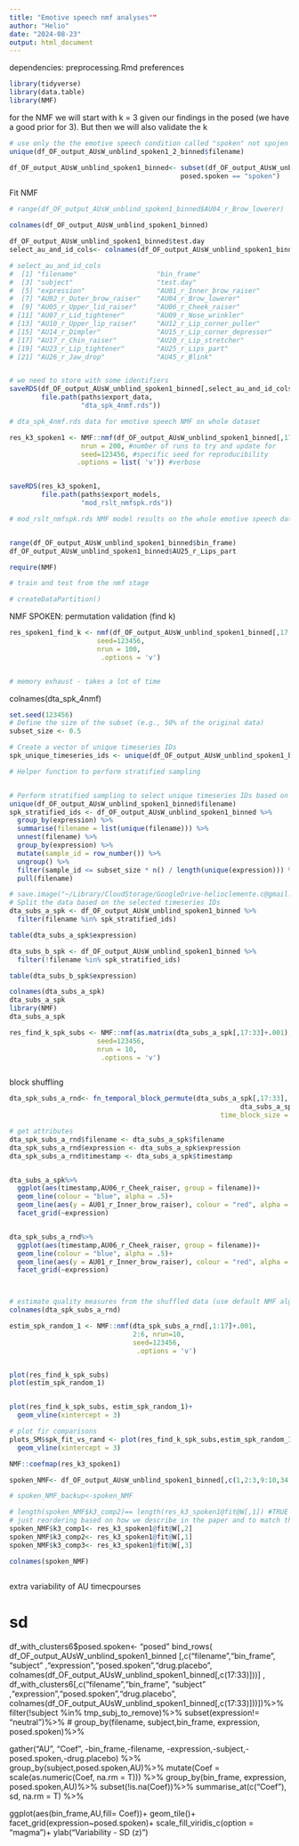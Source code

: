 ```yaml
---
title: "Emotive speech nmf analyses""
author: "Helio"
date: "2024-08-23"
output: html_document
---
```


dependencies: preprocessing.Rmd
preferences
```r
library(tidyverse)
library(data.table)
library(NMF)

```

for the NMF we will start with k = 3 given our findings in the posed (we have a good prior for 3). 
But then we will also validate the k


```r
# use only the the emotive speech condition called "spoken" not spojen 2
unique(df_OF_output_AUsW_unblind_spoken1_2_binned$filename)

df_OF_output_AUsW_unblind_spoken1_binned<- subset(df_OF_output_AUsW_unblind_spoken1_2_binned,
                                           posed.spoken == "spoken")


```

Fit NMF


```r


# range(df_OF_output_AUsW_unblind_spoken1_binned$AU04_r_Brow_lowerer)

colnames(df_OF_output_AUsW_unblind_spoken1_binned)

df_OF_output_AUsW_unblind_spoken1_binned$test.day
select_au_and_id_cols<- colnames(df_OF_output_AUsW_unblind_spoken1_binned[,c(1:4,10,17:33)])

# select_au_and_id_cols
#  [1] "filename"                    "bin_frame"                  
#  [3] "subject"                     "test.day"                   
#  [5] "expression"                  "AU01_r_Inner_brow_raiser"   
#  [7] "AU02_r_Outer_brow_raiser"    "AU04_r_Brow_lowerer"        
#  [9] "AU05_r_Upper_lid_raiser"     "AU06_r_Cheek_raiser"        
# [11] "AU07_r_Lid_tightener"        "AU09_r_Nose_wrinkler"       
# [13] "AU10_r_Upper_lip_raiser"     "AU12_r_Lip_corner_puller"   
# [15] "AU14_r_Dimpler"              "AU15_r_Lip_corner_depressor"
# [17] "AU17_r_Chin_raiser"          "AU20_r_Lip_stretcher"       
# [19] "AU23_r_Lip_tightener"        "AU25_r_Lips_part"           
# [21] "AU26_r_Jaw_drop"             "AU45_r_Blink" 


# we need to store with some identifiers
saveRDS(df_OF_output_AUsW_unblind_spoken1_binned[,select_au_and_id_cols],
        file.path(paths$export_data, 
                  "dta_spk_4nmf.rds"))

# dta_spk_4nmf.rds data for emotive speech NMF on whole dataset

res_k3_spoken1 <- NMF::nmf(df_OF_output_AUsW_unblind_spoken1_binned[,17:33], r = 3, 
                  nrun = 200, #number of runs to try and update for
                  seed=123456, #specific seed for reproducibility
                 .options = list( 'v')) #verbose


saveRDS(res_k3_spoken1,
        file.path(paths$export_models, 
                  "mod_rslt_nmfspk.rds"))

# mod_rslt_nmfspk.rds NMF model results on the whole emotive speech data.


range(df_OF_output_AUsW_unblind_spoken1_binned$bin_frame)
df_OF_output_AUsW_unblind_spoken1_binned$AU25_r_Lips_part

require(NMF)

# train and test from the nmf stage

# createDataPartition()
```


 NMF SPOKEN: permutation validation (find k)


```r
res_spoken1_find_k <- nmf(df_OF_output_AUsW_unblind_spoken1_binned[,17:33]+.0001, 2:6, 
                      seed=123456,
                      nrun = 100,
                       .options = 'v')


# memory exhaust - takes a lot of time
```


colnames(dta_spk_4nmf)
```r
set.seed(123456)
# Define the size of the subset (e.g., 50% of the original data)
subset_size <- 0.5

# Create a vector of unique timeseries IDs
spk_unique_timeseries_ids <- unique(df_OF_output_AUsW_unblind_spoken1_binned$filename)

# Helper function to perform stratified sampling


# Perform stratified sampling to select unique timeseries IDs based on the 'expression' column
unique(df_OF_output_AUsW_unblind_spoken1_binned$filename)
spk_stratified_ids <- df_OF_output_AUsW_unblind_spoken1_binned %>%
  group_by(expression) %>%
  summarise(filename = list(unique(filename))) %>%
  unnest(filename) %>%
  group_by(expression) %>%
  mutate(sample_id = row_number()) %>%
  ungroup() %>%
  filter(sample_id <= subset_size * n() / length(unique(expression))) %>%
  pull(filename)

# save.image("~/Library/CloudStorage/GoogleDrive-helioclemente.c@gmail.com/My Drive/2022 - University Of Birmingham/HaloStudy/Data/halofacestudyOCT2023.RData")
# Split the data based on the selected timeseries IDs
dta_subs_a_spk <- df_OF_output_AUsW_unblind_spoken1_binned %>%
  filter(filename %in% spk_stratified_ids)

table(dta_subs_a_spk$expression)

dta_subs_b_spk <- df_OF_output_AUsW_unblind_spoken1_binned %>%
  filter(!filename %in% spk_stratified_ids)

table(dta_subs_b_spk$expression)

colnames(dta_subs_a_spk)
dta_subs_a_spk
library(NMF)
dta_subs_a_spk

res_find_k_spk_subs <- NMF::nmf(as.matrix(dta_subs_a_spk[,17:33]+.001), 2:6, 
                      seed=123456,
                      nrun = 10,
                       .options = 'v')



```

block shuffling

```r
dta_spk_subs_a_rnd<- fn_temporal_block_permute(dta_subs_a_spk[,17:33], 
                                                          dta_subs_a_spk$filename,
                                                     time_block_size = 5) # using 5 as spech is more dynamic

# get attributes
dta_spk_subs_a_rnd$filename <- dta_subs_a_spk$filename
dta_spk_subs_a_rnd$expression <- dta_subs_a_spk$expression
dta_spk_subs_a_rnd$timestamp <- dta_subs_a_spk$timestamp


dta_subs_a_spk%>%
  ggplot(aes(timestamp,AU06_r_Cheek_raiser, group = filename))+
  geom_line(colour = "blue", alpha = .5)+
  geom_line(aes(y = AU01_r_Inner_brow_raiser), colour = "red", alpha = .1)+
  facet_grid(~expression)


dta_spk_subs_a_rnd%>%
  ggplot(aes(timestamp,AU06_r_Cheek_raiser, group = filename))+
  geom_line(colour = "blue", alpha = .5)+
  geom_line(aes(y = AU01_r_Inner_brow_raiser), colour = "red", alpha = .1)+
  facet_grid(~expression)



# estimate quality measures from the shuffled data (use default NMF algorithm)
colnames(dta_spk_subs_a_rnd)

estim_spk_random_1 <- NMF::nmf(dta_spk_subs_a_rnd[,1:17]+.001, 
                               2:6, nrun=10,
                               seed=123456,
                                .options = 'v')


plot(res_find_k_spk_subs)
plot(estim_spk_random_1)


plot(res_find_k_spk_subs, estim_spk_random_1)+
  geom_vline(xintercept = 3)

# plot fir comparisons
plots_SM$spk_fit_vs_rand <- plot(res_find_k_spk_subs,estim_spk_random_1)+
  geom_vline(xintercept = 3)


```



<!-- simplify -->


```r

NMF::coefmap(res_k3_spoken1)

spoken_NMF<- df_OF_output_AUsW_unblind_spoken1_binned[,c(1,2:3,9:10,34:36)]

# spoken_NMF_backup<-spoken_NMF

# length(spoken_NMF$k3_comp2)== length(res_k3_spoken1@fit@W[,1]) #TRUE
# just reordering based on how we describe in the paper and to match the order of the posed (expression only NMF)
spoken_NMF$k3_comp1<- res_k3_spoken1@fit@W[,2]
spoken_NMF$k3_comp2<- res_k3_spoken1@fit@W[,1]
spoken_NMF$k3_comp3<- res_k3_spoken1@fit@W[,3]

colnames(spoken_NMF)



```





extra variability of AU timecpourses

# sd
df_with_clusters6$posed.spoken<- "posed"
bind_rows(
  df_OF_output_AUsW_unblind_spoken1_binned [,c("filename","bin_frame", "subject" ,"expression","posed.spoken","drug.placebo", colnames(df_OF_output_AUsW_unblind_spoken1_binned[,c(17:33)]))] ,
  df_with_clusters6[,c("filename","bin_frame", "subject" ,"expression","posed.spoken","drug.placebo", colnames(df_OF_output_AUsW_unblind_spoken1_binned[,c(17:33)]))])%>%
  filter(!subject %in% tmp_subj_to_remove)%>%
    subset(expression!= "neutral")%>%
  # group_by(filename, subject,bin_frame, expression, posed.spoken)%>%


  gather("AU", "Coef", -bin_frame,-filename, -expression,-subject,-posed.spoken,-drug.placebo) %>%
      group_by(subject,posed.spoken,AU)%>%
  mutate(Coef = scale(as.numeric(Coef, na.rm = T))) %>%
  group_by(bin_frame, expression, posed.spoken,AU)%>%
  subset(!is.na(Coef))%>%
    summarise_at(c("Coef"), sd, na.rm = T) %>%

  ggplot(aes(bin_frame,AU,fill= Coef))+
  geom_tile()+
  facet_grid(expression~posed.spoken)+
  scale_fill_viridis_c(option = "magma")+
  ylab("Variability - SD (z)")

